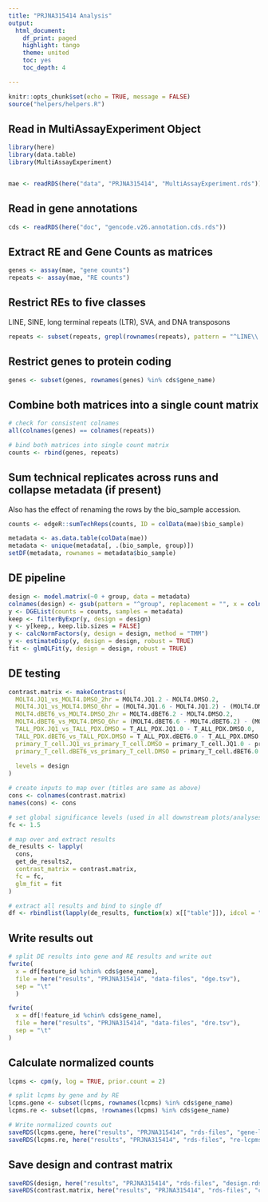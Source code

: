 ```yaml
---
title: "PRJNA315414 Analysis"
output:
  html_document:
    df_print: paged
    highlight: tango
    theme: united
    toc: yes
    toc_depth: 4

---
```


```r
knitr::opts_chunk$set(echo = TRUE, message = FALSE)
source("helpers/helpers.R")
```

## Read in MultiAssayExperiment Object

```r
library(here)
library(data.table)
library(MultiAssayExperiment)


mae <- readRDS(here("data", "PRJNA315414", "MultiAssayExperiment.rds"))
```

## Read in gene annotations

```r
cds <- readRDS(here("doc", "gencode.v26.annotation.cds.rds"))
```

## Extract RE and Gene Counts as matrices

```r
genes <- assay(mae, "gene counts")
repeats <- assay(mae, "RE counts")
```

## Restrict REs to five classes

LINE, SINE, long terminal repeats (LTR), SVA, and DNA transposons

```r
repeats <- subset(repeats, grepl(rownames(repeats), pattern = "^LINE\\.|^SINE\\.|^LTR\\.|.*\\.SVA\\..*|^DNA\\."))
```

## Restrict genes to protein coding

```r
genes <- subset(genes, rownames(genes) %in% cds$gene_name)
```

## Combine both matrices into a single count matrix

```r
# check for consistent colnames
all(colnames(genes) == colnames(repeats))

# bind both matrices into single count matrix
counts <- rbind(genes, repeats)
```

## Sum technical replicates across runs and collapse metadata (if present)

Also has the effect of renaming the rows by the bio_sample accession.

```r
counts <- edgeR::sumTechReps(counts, ID = colData(mae)$bio_sample)

metadata <- as.data.table(colData(mae))
metadata <- unique(metadata[, .(bio_sample, group)])
setDF(metadata, rownames = metadata$bio_sample)
```

## DE pipeline

```r
design <- model.matrix(~0 + group, data = metadata)
colnames(design) <- gsub(pattern = "^group", replacement = "", x = colnames(design))
y <- DGEList(counts = counts, samples = metadata)
keep <- filterByExpr(y, design = design)
y <- y[keep,, keep.lib.sizes = FALSE]
y <- calcNormFactors(y, design = design, method = "TMM")
y <- estimateDisp(y, design = design, robust = TRUE)
fit <- glmQLFit(y, design = design, robust = TRUE)
```

## DE testing

```r
contrast.matrix <- makeContrasts(
  MOLT4.JQ1_vs_MOLT4.DMSO_2hr = MOLT4.JQ1.2 - MOLT4.DMSO.2,
  MOLT4.JQ1_vs_MOLT4.DMSO_6hr = (MOLT4.JQ1.6 - MOLT4.JQ1.2) - (MOLT4.DMSO.6 - MOLT4.DMSO.2),
  MOLT4.dBET6_vs_MOLT4.DMSO_2hr = MOLT4.dBET6.2 - MOLT4.DMSO.2,
  MOLT4.dBET6_vs_MOLT4.DMSO_6hr = (MOLT4.dBET6.6 - MOLT4.dBET6.2) - (MOLT4.DMSO.6 - MOLT4.DMSO.2),
  TALL_PDX.JQ1_vs_TALL_PDX.DMSO = T_ALL_PDX.JQ1.0 - T_ALL_PDX.DMSO.0,
  TALL_PDX.dBET6_vs_TALL_PDX.DMSO = T_ALL_PDX.dBET6.0 - T_ALL_PDX.DMSO.0,
  primary_T_cell.JQ1_vs_primary_T_cell.DMSO = primary_T_cell.JQ1.0 - primary_T_cell.DMSO.0,
  primary_T_cell.dBET6_vs_primary_T_cell.DMSO = primary_T_cell.dBET6.0 - primary_T_cell.DMSO.0,
  
  levels = design
)

# create inputs to map over (titles are same as above)
cons <- colnames(contrast.matrix)
names(cons) <- cons

# set global significance levels (used in all downstream plots/analyses)
fc <- 1.5

# map over and extract results
de_results <- lapply(
  cons, 
  get_de_results2, 
  contrast_matrix = contrast.matrix,
  fc = fc,
  glm_fit = fit
)

# extract all results and bind to single df
df <- rbindlist(lapply(de_results, function(x) x[["table"]]), idcol = "contrast")
```

## Write results out

```r
# split DE results into gene and RE results and write out
fwrite(
  x = df[feature_id %chin% cds$gene_name],
  file = here("results", "PRJNA315414", "data-files", "dge.tsv"),
  sep = "\t"
  )

fwrite(
  x = df[!feature_id %chin% cds$gene_name],
  file = here("results", "PRJNA315414", "data-files", "dre.tsv"),
  sep = "\t"
)
```

## Calculate normalized counts

```r
lcpms <- cpm(y, log = TRUE, prior.count = 2)

# split lcpms by gene and by RE
lcpms.gene <- subset(lcpms, rownames(lcpms) %in% cds$gene_name)
lcpms.re <- subset(lcpms, !rownames(lcpms) %in% cds$gene_name)

# Write normalized counts out
saveRDS(lcpms.gene, here("results", "PRJNA315414", "rds-files", "gene-lcpms.rds"))
saveRDS(lcpms.re, here("results", "PRJNA315414", "rds-files", "re-lcpms.rds"))
```

## Save design and contrast matrix

```r
saveRDS(design, here("results", "PRJNA315414", "rds-files", "design.rds"))
saveRDS(contrast.matrix, here("results", "PRJNA315414", "rds-files", "contrast-matrix.rds"))
```
